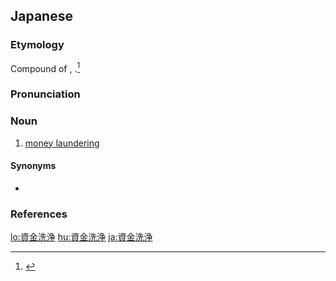 ==Japanese==
{{DEFAULTSORT:しきんせんじょう}}
{{ja-kanjitab|し|きん|せん|じょう|yomi=o}}
{{wikipedia|lang=ja}}
{{wikipedia|Money laundering}}

===Etymology===
Compound of {{compound|ja|資金|tr1=shikin|t1=[[funds]]; [[monies]]|洗浄|tr2=senjō|t2=[[washing]]; [[cleaning]]}}, {{calque|ja|en|money laundering|nocap=y}}.<ref name="KDJ">{{R:Kokugo Dai Jiten}}</ref>

===Pronunciation===
{{ja-pron|y=o|しきん せんじょう|acc=4|acc_ref=DJR}}

===Noun===
{{ja-noun|しきん せんじょう|hhira=しきんせんじやう}}

# [[money laundering]]

====Synonyms====
* {{ja-r|マネー・ロンダリング}}

===References===
<references/>

{{C|ja|Crime}}
[[lo:資金洗浄]]
[[hu:資金洗浄]]
[[ja:資金洗浄]]